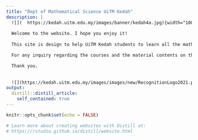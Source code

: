 ```yaml
---
title: "Dept of Mathematical Science UiTM Kedah"
description: |
  ![](	https://kedah.uitm.edu.my/images/banner/kedah4a.jpg){width="100%" height="100%}  
  
  Welcome to the website. I hope you enjoy it!  
  
  This site is design to help UiTM Kedah students to learn all the mathematics and statistics courses through online and distance learning platform. Within this site, you will came across lectures notes, learning videos, supporting materials and some other stuff that you can view online or download.  

  For any inquiry regarding the courses and the material contents on this site, you can contact the webmaster by sending him an email. [webmaster](mailto:ariff118@uitm.edu.my).  

  Thank you.  
  
  
  ![](https://kedah.uitm.edu.my/images/images/new/RecognitionLogo2021.png){width="100%" height="100%}  
output: 
  distill::distill_article:
    self_contained: true
---
```


```r
knitr::opts_chunk$set(echo = FALSE)

# Learn more about creating websites with Distill at:
# https://rstudio.github.io/distill/website.html

```
